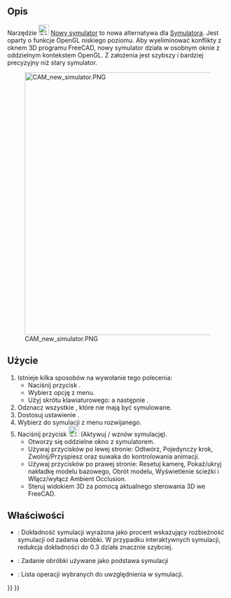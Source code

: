 <languages/>

{{Docnav/pl
|[[CAM_Simulator/pl|Symulator]]
|[[CAM_SelectLoop/pl|Zakończ zaznaczoną pętlę]]
|[[CAM_Workbench/pl|środowisko pracy CAM]]
|IconL=CAM_Simulator.svg
|IconR=CAM_SelectLoop.svg
|IconC=Workbench_CAM.svg
}}

{{GuiCommand/pl
|Name=CAM SimulatorGL
|Name/pl=CAM: Nowy symulator
|MenuLocation=CAM → Nowy symulator
|Workbenches=[[CAM_Workbench/pl|CAM]]
|Shortcut={{KEY|P}} {{KEY|N}}
|Version=1.0
|SeeAlso=[[CAM_Simulator/pl|Symulator]]
}}

<span id="Description"></span>
==Opis==

Narzędzie [[Image:CAM_SimulatorGL.svg|24px]] [[CAM_SimulatorGL/pl|Nowy symulator]] to nowa alternatywa dla [[CAM_Simulator/pl|Symulatora]]. Jest oparty o funkcje OpenGL niskiego poziomu. Aby wyeliminować konflikty z oknem 3D programu FreeCAD, nowy symulator działa w osobnym oknie z oddzielnym kontekstem OpenGL. Z założenia jest szybszy i bardziej precyzyjny niż stary symulator.

[[Image:CAM_new_simulator.PNG|600px]]

<span id="Usage"></span>
==Użycie==

<div class="mw-translate-fuzzy">
# Istnieje kilka sposobów na wywołanie tego polecenia:
#* Naciśnij przycisk {{Button|[[Image:CAM_SimulatorGL.svg|16px]] [[CAM_SimulatorGL/pl|Nowy symulator]]}}.
#* Wybierz opcję {{MenuCommand|CAM → [[Image:CAM_Simulator.svg|16px]] Nowy symulator}} z menu.
#* Użyj skrótu klawiaturowego: {{KEY|P}} a następnie {{KEY|N}}.
# Odznacz wszystkie {{MenuCommand|Operacje}}, które nie mają być symulowane.
# Dostosuj ustawienie {{MenuCommand|Dokładność}}.
# Wybierz {{MenuCommand|Zadanie}} do symulacji z menu rozwijanego.
# Naciśnij przycisk [[Image:CAM_BPlay.svg|24px]] (Aktywuj / wznów symulację).
#* Otworzy się oddzielne okno z symulatorem.
#* Używaj przycisków po lewej stronie: Odtwórz, Pojedynczy krok, Zwolnij/Przyspiesz oraz suwaka do kontrolowania animacji.
#* Używaj przycisków po prawej stronie: Resetuj kamerę, Pokaż/ukryj nakładkę modelu bazowego, Obrót modelu, Wyświetlenie ścieżki i Włącz/wyłącz Ambient Occlusion.
#* Steruj widokiem 3D za pomocą aktualnego sterowania 3D we FreeCAD.
</div>

<span id="Properties"></span>
==Właściwości==

* {{PropertyData|Dokładność}}: Dokładność symulacji wyrażona jako procent wskazujący rozbieżność symulacji od zadania obróbki. W przypadku interaktywnych symulacji, redukcja dokładności do 0.3 działa znacznie szybciej.
* {{PropertyData|Zadanie}}: Zadanie obróbki używane jako podstawa symulacji
* {{PropertyData|Lista operacji}}: Lista operacji wybranych do uwzględnienia w symulacji.


{{Docnav/pl
|[[CAM_Simulator/pl|Symulator]]
|[[CAM_SelectLoop/pl|Zakończ zaznaczoną pętlę]]
|[[CAM_Workbench/pl|środowisko pracy CAM]]
|IconL=CAM_Simulator.svg
|IconR=CAM_SelectLoop.svg
|IconC=Workbench_CAM.svg
}}

{{CAM_Tools_navi{{#translation:}}}}
{{Userdocnavi{{#translation:}}}}
